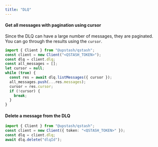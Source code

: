 ```yaml
---
title: "DLQ"
---
```

#### Get all messages with pagination using cursor
Since the DLQ can have a large number of messages, they are paginated.
You can go through the results using the `cursor`.
```typescript
import { Client } from "@upstash/qstash";
const client = new Client("<QSTASH_TOKEN>");
const dlq = client.dlq;
const all_messages = [];
let cursor = null;
while (true) {
  const res = await dlq.listMessages({ cursor });
  all_messages.push(...res.messages);
  cursor = res.cursor;
  if (!cursor) {
    break;
  }
}
```
#### Delete a message from the DLQ
```typescript
import { Client } from "@upstash/qstash";
const client = new Client({ token: "<QSTASH_TOKEN>" });
const dlq = client.dlq;
await dlq.delete("dlqId");
```